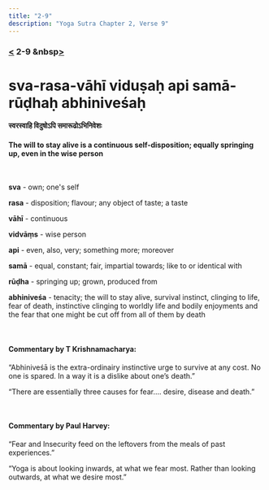```yaml
---
title: "2-9"
description: "Yoga Sutra Chapter 2, Verse 9"
---
```


### [<](/Chapter-2/2-8/) 2-9 &nbsp[>](/Chapter-2/2-10/)

# sva-rasa-vāhī viduṣaḥ api samā-rūḍhaḥ abhiniveśaḥ

#### स्वरस्वाहि विदुषोऽपि समारूढोऽभिनिवेशः

#### The will to stay alive is a continuous self-disposition; equally springing up, even in the wise person

<br />

**sva** - own; one's self <br />

**rasa** - disposition; flavour; any object of taste; a taste <br />

**vāhī** - continuous <br />

**vidvāṃs** - wise person <br />

**api** - even, also, very; something more; moreover <br />

**samā** - equal, constant; fair, impartial towards; like to or identical with <br />

**rūḍha** - springing up; grown, produced from <br />

**abhiniveśa** - tenacity; the will to stay alive, survival instinct, clinging to life, fear of death, instinctive clinging to worldly life and bodily enjoyments and the fear that one might be cut off from all of them by death <br />

<br />

#### Commentary by T Krishnamacharya:

“Abhiniveśā is the extra-ordinairy instinctive urge to survive at any cost.
No one is spared.
In a way it is a dislike about one’s death.”

“There are essentially three causes for fear….
desire, disease and death.”

<br />

#### Commentary by Paul Harvey:

“Fear and Insecurity feed on the leftovers
from the meals of past experiences.”

“Yoga is about looking inwards,
at what we fear most.
Rather than looking outwards,
at what we desire most.”
